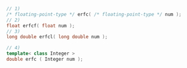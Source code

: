 ```cpp
// 1)
/* floating-point-type */ erfc( /* floating-point-type */ num );
// 2)
float erfcf( float num );
// 3)
long double erfcl( long double num );
```
```cpp title="Additional Overloads"
// 4)
template< class Integer >
double erfc ( Integer num );
```
